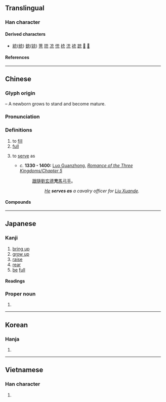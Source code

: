 {{also|㐬}}
{{character info}}
==Translingual==

===Han character===
{{Han char|rn=10|rad=儿|as=04|sn=6|four=00213|canj=YIHU|ids=⿱𠫓儿}}

====Derived characters====
* [[統]]([[统]]) [[銃]]([[铳]]) [[茺]] [[珫]] [[㓍]] [[㤝]] [[㧤]] [[㳘]] [[䘪]] [[䟲]] [[𩩇]] [[𪁇]]

====References====
{{Han ref|kx=0124.010|dkj=01345|dj=0260.010|hdz=10269.020|uh=5145}}

----

==Chinese==
{{zh-forms}}

===Glyph origin===
{{Han etym}}
{{Han compound|𠫓|儿|ls=ic|t1=a newborn|t2=standing person}} – A newborn grows to stand and become mature.

===Pronunciation===
{{zh-pron
|m=chōng
|c=cung1
|h=pfs=chhûng
|mn=chhiong
|mn-t=cong1
|mc=y
|oc=y
|ma=
|cat=v,a
}}

===Definitions===
{{zh-hanzi}}

# to [[fill]]
# [[full]]
# {{lb|zh|archaic}} to [[serve]] as
#* ''c.'' '''1330 - 1400:''' [[w:Luo Guanzhong|Luo Guanzhong]], ''[[s:Romance of the Three Kingdoms/Chapter 5#22|Romance of the Three Kingdoms/Chapter 5]]''
#*: [[跟隨]][[劉玄德]]'''充'''[[馬]][[弓手]]。
#*:: ''[[w:Guan Yu|He]] '''serves as''' a cavalry officer for [[w:Liu Bei|Liu Xuande]].''

====Compounds====
{{zh-der|減充血劑|假充|充任|充作|充光棍|充內行|充公|充其量|充分|充分就業|充員戰士|充場面|充塞|充填|充實|充庭|充排場|充數|充斥|充暢|充棟汗牛|充氣|充氣燈泡|充沛|充溢|充滿|充然|充牣|充當|充發|充盈|充磁|充羨|充耳|充耳不聞|充能幹|充腴|充血|充行家|充裕|充詘|充足|充身|充軍|充門面|充閭|充電|充類至盡|充飢|充饑畫餅|冒充|填充|填充物|填充玩具|填充題|振鷺充庭|擴充|擴充解釋|權充|氣充志定|氣充志驕|氣充文見|汗充棟豪|汗牛充棟|混充|漏脯充饑|濫竽充數|王充|畫餅充饑|精力充沛|腦充血|補充|補充兵役|褎如充耳|趙充國|輪充|食不充口|食不充腸|食不充飢|南充}}

----

==Japanese==

===Kanji===
{{ja-kanji|grade=c|rs=儿03}}

# [[bring up]]
# [[grow up]]
# [[raise]]
# [[rear]]
# [[be]] [[full]]

====Readings====
{{ja-readings
|goon=しゅ
|kanon=しゅう
|kanyoon=じゅう
|kun=あ-てる, み-ちる, み-たす
}}

===Proper noun===
{{ja-pos|proper|みつる|たかし}}

# {{given name|ja|male|sort=みつる}}
----

==Korean==

===Hanja===
{{ko-hanja|충}}

# {{rfdef|ko|sort=儿03}}

----

==Vietnamese==

===Han character===
{{vi-readings|reading=[[sung]]|rs=儿03}}

# {{rfdef|vi|sort=儿03}}